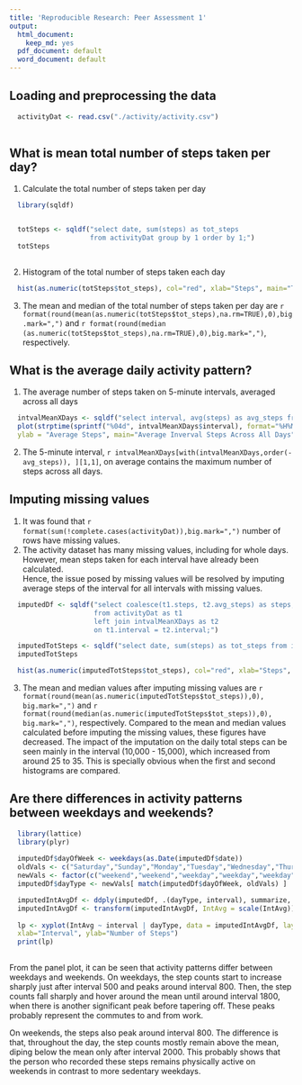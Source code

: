 ---
title: 'Reproducible Research: Peer Assessment 1'
output:
  html_document:
    keep_md: yes
  pdf_document: default
  word_document: default
---


## Loading and preprocessing the data

```{r dataLoad, echo=TRUE,warning=FALSE,message=FALSE} 
  activityDat <- read.csv("./activity/activity.csv")
 
```


## What is mean total number of steps taken per day?
1. Calculate the total number of steps taken per day
```{r totSteps, warning=FALSE, echo=TRUE, message=FALSE}
  library(sqldf)


  totSteps <- sqldf("select date, sum(steps) as tot_steps 
                    from activityDat group by 1 order by 1;")
  totSteps
  

```


2. Histogram of the total number of steps taken each day
```{r historgram, echo=TRUE, warning=FALSE, message=FALSE}
  hist(as.numeric(totSteps$tot_steps), col="red", xlab="Steps", main="Total Steps Per Day")
```

3. The mean and median of the total number of steps taken per day are `r format(round(mean(as.numeric(totSteps$tot_steps),na.rm=TRUE),0),big.mark=",") ` and `r format(round(median (as.numeric(totSteps$tot_steps),na.rm=TRUE),0),big.mark=",") `, respectively.

## What is the average daily activity pattern?
1. The average number of steps taken on 5-minute intervals, averaged across all days
```{r averageSteps, warning=FALSE, echo=TRUE, message=FALSE}
  intvalMeanXDays <- sqldf("select interval, avg(steps) as avg_steps from activityDat group by 1 order by 1;")
  plot(strptime(sprintf("%04d", intvalMeanXDays$interval), format="%H%M"), intvalMeanXDays$avg_steps, type="l", xlab="Time of Day",
  ylab = "Average Steps", main="Average Inverval Steps Across All Days", col="red")

```

2. The 5-minute interval, `r intvalMeanXDays[with(intvalMeanXDays,order(-avg_steps)), ][1,1]`, on average contains the maximum number of steps across all days.

## Imputing missing values
1. It was found that `r format(sum(!complete.cases(activityDat)),big.mark=",") ` number of rows have missing values.
2. The activity dataset has many missing values, including for whole days. However, mean steps taken for each interval have already been calculated.  
Hence, the issue posed by missing values will be resolved by imputing average steps of the interval for all intervals with missing values.
```{r imputation, echo=TRUE, message=TRUE,warning=TRUE}
  
  imputedDf <- sqldf("select coalesce(t1.steps, t2.avg_steps) as steps, t1.date, t1.interval 
                     from activityDat as t1
                     left join intvalMeanXDays as t2
                     on t1.interval = t2.interval;")

  imputedTotSteps <- sqldf("select date, sum(steps) as tot_steps from imputedDf group by 1 order by 1;")
  imputedTotSteps

  hist(as.numeric(imputedTotSteps$tot_steps), col="red", xlab="Steps", main="Total Steps Per Day With Imputed Missing Values")

```

3. The mean and median values after imputing missing values are `r format(round(mean(as.numeric(imputedTotSteps$tot_steps)),0), big.mark=",")` and `r format(round(median(as.numeric(imputedTotSteps$tot_steps)),0), big.mark=",")`, respectively. Compared to the mean and median values calculated before imputing the missing values, these figures have decreased. The impact of the imputation on the daily total steps can be seen mainly in the interval (10,000 - 15,000), which increased from around 25 to 35. This is specially obvious when the first and second histograms are compared. 

## Are there differences in activity patterns between weekdays and weekends?

```{r actitityPatterns, echo=TRUE, message=FALSE,warning=FALSE}
  library(lattice)
  library(plyr)
  
  imputedDf$dayOfWeek <- weekdays(as.Date(imputedDf$date))
  oldVals <- c("Saturday","Sunday","Monday","Tuesday","Wednesday","Thursday","Friday")
  newVals <- factor(c("weekend","weekend","weekday","weekday","weekday","weekday","weekday"))
  imputedDf$dayType <- newVals[ match(imputedDf$dayOfWeek, oldVals) ] 

  imputedIntAvgDf <- ddply(imputedDf, .(dayType, interval), summarize, IntAvg = mean(as.numeric(steps)))
  imputedIntAvgDf <- transform(imputedIntAvgDf, IntAvg = scale(IntAvg))  
  
  lp <- xyplot(IntAvg ~ interval | dayType, data = imputedIntAvgDf, layout = c(1,2), type="l", 
  xlab="Interval", ylab="Number of Steps") 
  print(lp)
  
```

From the panel plot, it can be seen that activity patterns differ between weekdays and weekends. On weekdays, the step counts start to increase sharply just after interval 500 and peaks around interval 800. Then, the step counts fall sharply and hover around the mean until around interval 1800, when there is another significant peak before tapering off. These peaks probably represent the commutes to and from work.

On weekends, the steps also peak around interval 800. The difference is that, throughout the day, the step counts mostly remain above the mean, diping below the mean only after interval 2000. This probably shows that the person who recorded these steps remains physically active on weekends in contrast to more sedentary weekdays.  
